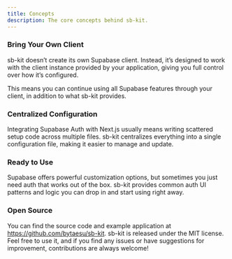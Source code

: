```yaml
---
title: Concepts
description: The core concepts behind sb-kit.
---
```


### Bring Your Own Client

sb-kit doesn’t create its own Supabase client. Instead, it’s designed to work with the client instance provided by your application, giving you full control over how it’s configured.

This means you can continue using all Supabase features through your client, in addition to what sb-kit provides.

### Centralized Configuration

Integrating Supabase Auth with Next.js usually means writing scattered setup code across multiple files. sb-kit centralizes everything into a single configuration file, making it easier to manage and update.

### Ready to Use

Supabase offers powerful customization options, but sometimes you just need auth that works out of the box. sb-kit provides common auth UI patterns and logic you can drop in and start using right away.

### Open Source

You can find the source code and example application at https://github.com/bytaesu/sb-kit. sb-kit is released under the MIT license. Feel free to use it, and if you find any issues or have suggestions for improvement, contributions are always welcome!
